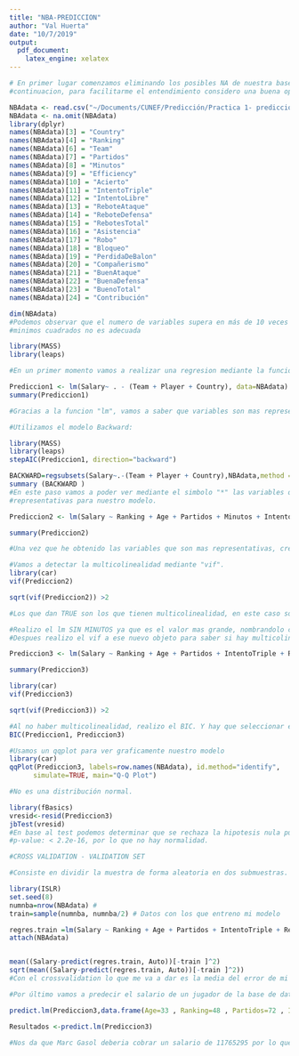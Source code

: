 ```yaml
---
title: "NBA-PREDICCION"
author: "Val Huerta"
date: "10/7/2019"
output: 
  pdf_document:
    latex_engine: xelatex
---
```


```r
# En primer lugar comenzamos eliminando los posibles NA de nuestra base de datos, y a
#continuacion, para facilitarme el entendimiento considero una buena opción renombrar las #varibles.

NBAdata <- read.csv("~/Documents/CUNEF/Predicción/Practica 1- prediccion/nba.csv")
NBAdata <- na.omit(NBAdata)
library(dplyr)
names(NBAdata)[3] = "Country"
names(NBAdata)[4] = "Ranking"
names(NBAdata)[6] = "Team"
names(NBAdata)[7] = "Partidos"
names(NBAdata)[8] = "Minutos"
names(NBAdata)[9] = "Efficiency"
names(NBAdata)[10] = "Acierto"
names(NBAdata)[11] = "IntentoTriple"
names(NBAdata)[12] = "IntentoLibre"
names(NBAdata)[13] = "ReboteAtaque"
names(NBAdata)[14] = "ReboteDefensa"
names(NBAdata)[15] = "RebotesTotal"
names(NBAdata)[16] = "Asistencia"
names(NBAdata)[17] = "Robo"
names(NBAdata)[18] = "Bloqueo"
names(NBAdata)[19] = "PerdidaDeBalon"
names(NBAdata)[20] = "Compañerismo"
names(NBAdata)[21] = "BuenAtaque"
names(NBAdata)[22] = "BuenaDefensa"
names(NBAdata)[23] = "BuenoTotal"
names(NBAdata)[24] = "Contribución"

dim(NBAdata)
#Podemos observar que el numero de variables supera en más de 10 veces al numero de predictores #483 frente a 28 variables. Con lo que podemos adelantar que la regresión por 
#minimos cuadrados no es adecuada 

```



```r

library(MASS)
library(leaps)

#En un primer momento vamos a realizar una regresion mediante la funcion lm, nombrandolo como #"Prediccion1". Para ello incluimos en primer lugar Salary que es la variable que queremos medir, #seguida de las variables que considero que NO son relevantes para el estudio. Y la base de datos #que usamos es la que he denominado como "NBAdata". Con esto lo que conseguimos es realizar una #selección de variables.

Prediccion1 <- lm(Salary~ . - (Team + Player + Country), data=NBAdata)
summary(Prediccion1)

#Gracias a la funcion "lm", vamos a saber que variables son mas representativas para nuestro #estudio. En mi caso seria, Ranking, Age, Partidos y Minutos. 
```
```r
#Utilizamos el modelo Backward:
```


```r
library(MASS)
library(leaps)
stepAIC(Prediccion1, direction="backward")
```

```r
BACKWARD=regsubsets(Salary~.-(Team + Player + Country),NBAdata,method ="backward")
summary (BACKWARD )
#En este paso vamos a poder ver mediante el simbolo "*" las variables que son mas 
#representativas para nuestro modelo. 
```

```r
Prediccion2 <- lm(Salary ~ Ranking + Age + Partidos + Minutos + IntentoTriple + ReboteAtaque + RebotesTotal + Compañerismo + BuenoTotal, NBAdata)

summary(Prediccion2)

#Una vez que he obtenido las variables que son mas representativas, creo un nuevo objeto al que #llamo Prediccion2 el cual incluye el lm con dichas variables para que me determine la #representatividad de aquellas una vez excluidas las que no me aportan nada. 
```


```r
#Vamos a detectar la multicolinealidad mediante "vif".
library(car)
vif(Prediccion2)

sqrt(vif(Prediccion2)) >2

#Los que dan TRUE son los que tienen multicolinealidad, en este caso son partidos y minutos.Por #ello en el siguiente paso decido realizar el mismo paso pero esta vez sin "minutos"
```
```r
#Realizo el lm SIN MINUTOS ya que es el valor mas grande, nombrandolo como un nuevo objeto #denominado Prediccion3.
#Despues realizo el vif a ese nuevo objeto para saber si hay multicolinealidad o no.

Prediccion3 <- lm(Salary ~ Ranking + Age + Partidos + IntentoTriple + ReboteAtaque + RebotesTotal + Compañerismo + BuenoTotal, NBAdata)

summary(Prediccion3)

library(car)
vif(Prediccion3)

sqrt(vif(Prediccion3)) >2
```

```r
#Al no haber multicolinealidad, realizo el BIC. Y hay que seleccionar el modelo que menor BIC me #de, en este caso seria "prediccion3".
BIC(Prediccion1, Prediccion3)
```


```r
#Usamos un qqplot para ver graficamente nuestro modelo
library(car)
qqPlot(Prediccion3, labels=row.names(NBAdata), id.method="identify",
      simulate=TRUE, main="Q-Q Plot")

#No es una distribución normal.

```
```r
library(fBasics)
vresid<-resid(Prediccion3) 
jbTest(vresid)
#En base al test podemos determinar que se rechaza la hipotesis nula puesto que 
#p-value: < 2.2e-16, por lo que no hay normalidad. 
```

```r
#CROSS VALIDATION - VALIDATION SET

#Consiste en dividir la muestra de forma aleatoria en dos submuestras. Utilizar una para el #training (se estima el modelo) y la otra para el testing (se predice el modelo)

library(ISLR)
set.seed(8)
numnba=nrow(NBAdata) #
train=sample(numnba, numnba/2) # Datos con los que entreno mi modelo

regres.train =lm(Salary ~ Ranking + Age + Partidos + IntentoTriple + ReboteAtaque + RebotesTotal + Compañerismo + BuenoTotal, NBAdata , subset =train )
attach(NBAdata)


mean((Salary-predict(regres.train, Auto))[-train ]^2)
sqrt(mean((Salary-predict(regres.train, Auto))[-train ]^2))
#Con el crossvalidation lo que me va a dar es la media del error de mi modelo, es decir hay un #error medio en mi modelo de 5360911

```


```r
#Por último vamos a predecir el salario de un jugador de la base de datos, en este caso #seleccionamos por ejemplo a Marc Gasol que tiene un salario de 2328652.

predict.lm(Prediccion3,data.frame(Age=33 , Ranking=48 , Partidos=72 , IntentoTriple=0.309, RebotesTotal= 14.2, ReboteAtaque=3.6, Compañerismo=25.7 , BuenoTotal=4.0 , OBPM=-0.2))

Resultados <-predict.lm(Prediccion3)

#Nos da que Marc Gasol deberia cobrar un salario de 11765295 por lo que podriamos decir que este #jugador esta infrabalorado. 
```





